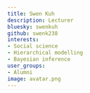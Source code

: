 ```yaml
---
title: Swen Kuh
description: Lecturer
bluesky: swenkuh
github: swenk238
interests:
- Social science
- Hierarchical modelling
- Bayesian inference
user_groups:
- Alumni
image: avatar.png
---
```

